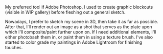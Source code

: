 My preferred tool if Adobe Photoshop. I used to create graphic blockouts (visible in WIP gallery) before fleshing out a general sketch.

Nowadays, I prefer to sketch my scene in 3D, then take it as far as possible. After that, I'll render out an image as a shot that serves as the plate upon which I'll composite/paint further upon on. If I need additional elements, I'll either photobash them in, or paint them in using a texture brush. I've also started to color grade my paintings in Adobe Lightroom for finishing touches.